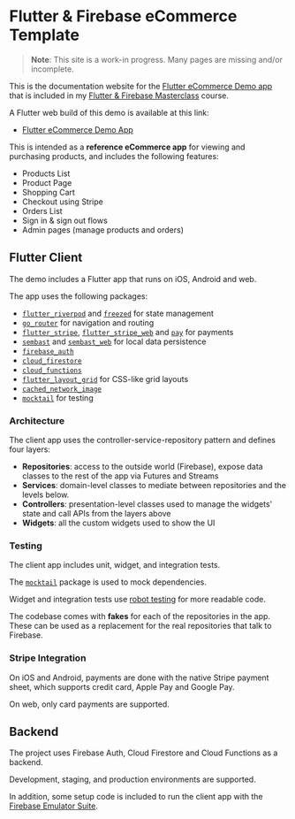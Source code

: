 # Flutter & Firebase eCommerce Template

> **Note**: This site is a work-in progress. Many pages are missing and/or incomplete.

This is the documentation website for the [Flutter eCommerce Demo app](https://my-shop-ecommerce-stg.web.app/) that is included in my [Flutter & Firebase Masterclass](#) course.

A Flutter web build of this demo is available at this link:

- [Flutter eCommerce Demo App](https://my-shop-ecommerce-stg.web.app/)

This is intended as a **reference eCommerce app** for viewing and purchasing products, and includes the following features:

- Products List
- Product Page
- Shopping Cart
- Checkout using Stripe
- Orders List
- Sign in & sign out flows
- Admin pages (manage products and orders)

## Flutter Client

The demo includes a Flutter app that runs on iOS, Android and web.

The app uses the following packages:

- [`flutter_riverpod`](https://pub.dev/packages/flutter_riverpod) and [`freezed`](https://pub.dev/packages/freezed) for state management
- [`go_router`](https://pub.dev/packages/go_router) for navigation and routing
- [`flutter_stripe`](https://pub.dev/packages/flutter_stripe), [`flutter_stripe_web`](https://pub.dev/packages/flutter_stripe_web) and [`pay`](https://pub.dev/packages/pay) for payments
- [`sembast`](https://pub.dev/packages/sembast) and [`sembast_web`](https://pub.dev/packages/sembast_web) for local data persistence
- [`firebase_auth`](https://pub.dev/packages/firebase_auth)
- [`cloud_firestore`](https://pub.dev/packages/cloud_firestore)
- [`cloud_functions`](https://pub.dev/packages/cloud_functions)
- [`flutter_layout_grid`](https://pub.dev/packages/flutter_layout_grid) for CSS-like grid layouts
- [`cached_network_image`](cached_network_image)
- [`mocktail`](https://pub.dev/packages/mocktail) for testing

### Architecture

The client app uses the controller-service-repository pattern and defines four layers:

- **Repositories**: access to the outside world (Firebase), expose data classes to the rest of the app via Futures and Streams
- **Services**: domain-level classes to mediate between repositories and the levels below. 
- **Controllers**: presentation-level classes used to manage the widgets' state and call APIs from the layers above
- **Widgets**: all the custom widgets used to show the UI

### Testing

The client app includes unit, widget, and integration tests.

The [`mocktail`](https://pub.dev/packages/mocktail) package is used to mock dependencies.

Widget and integration tests use [robot testing](https://verygood.ventures/blog/robot-testing-in-flutter) for more readable code.

The codebase comes with **fakes** for each of the repositories in the app. These can be used as a replacement for the real repositories that talk to Firebase.

### Stripe Integration

On iOS and Android, payments are done with the native Stripe payment sheet, which supports credit card, Apple Pay and Google Pay.

On web, only card payments are supported.

## Backend

The project uses Firebase Auth, Cloud Firestore and Cloud Functions as a backend.

Development, staging, and production environments are supported.

In addition, some setup code is included to run the client app with the [Firebase Emulator Suite](https://firebase.google.com/docs/emulator-suite).



